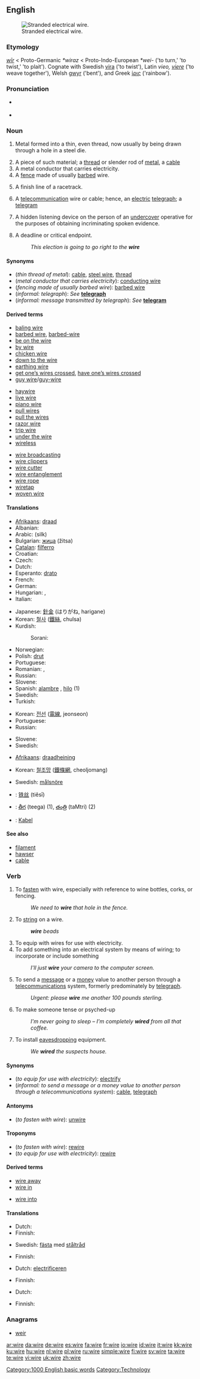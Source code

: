 ==English==
{{wikipedia|dab=wire (disambiguation)|mul=wire}}
[[Image:Stranded lamp wire.jpg|thumb|Stranded electrical wire.]]

===Etymology===
{{etyl|ang}} ''[[wir#Old English|wīr]]'' < Proto-Germanic ''*wiraz'' < Proto-Indo-European ''*wei-'' ('to turn,' 'to twist,' 'to plait'). Cognate with Swedish [[vira]] ('to twist'), Latin ''vieo, [[viere]]'' ('to weave together'), Welsh [[gwyr]] ('bent'), and Greek [[ίρις]] ('rainbow').

===Pronunciation===
* {{a|UK}} {{IPA|/waɪə/}}
* {{audio|en-us-wire.ogg|Audio (US)}}
*: {{rhymes|aɪə(r)}}

===Noun===
{{en-noun|s|-}}

# {{uncountable}} Metal formed into a thin, even thread, now usually by being drawn through a hole in a steel die.
# A piece of such material; a [[thread]] or slender rod of [[metal]], a [[cable]]
# A metal conductor that carries electricity.
# A [[fence]] made of usually [[barbed]] wire.
# {{sports}} A finish line of a racetrack.
# {{informal}} A [[telecommunication]] wire or cable; hence, an [[electric]] [[telegraph]]; a [[telegram]]
# {{slang}} A hidden listening device on the person of an [[undercover]] operative for the purposes of obtaining incriminating spoken evidence.
# {{informal}} A deadline or critical endpoint.
#: ''This election is going to go right to the '''wire'''''

====Synonyms====
* (''thin thread of metal''): [[cable]], [[steel wire]], [[thread]]
* (''metal conductor that carries electricity''): [[conducting wire]]
* (''fencing made of usually barbed wire''): [[barbed wire]]
* (''informal: telegraph''): ''See'' '''[[telegraph]]'''
* (''informal: message transmitted by telegraph''): ''See'' '''[[telegram]]'''

====Derived terms====
{{rel-top3|Terms derived from the noun "wire"}}
* [[baling wire]]
* [[barbed wire]], [[barbed-wire]]
* [[be on the wire]]
* [[by wire]]
* [[chicken wire]]
* [[down to the wire]]
* [[earthing wire]]
* [[get one's wires crossed|get one’s wires crossed]], [[have one's wires crossed|have one’s wires crossed]]
* [[guy wire]]/[[guy-wire]]
{{rel-mid3}}
* [[haywire]]
* [[live wire]]
* [[piano wire]]
* [[pull wires]]
* [[pull the wires]]
* [[razor wire]]
* [[trip wire]]
* [[under the wire]]
* [[wireless]]
{{rel-mid3}}
* [[wire broadcasting]]
* [[wire clippers]]
* [[wire cutter]]
* [[wire entanglement]]
* [[wire rope]]
* [[wiretap]]
* [[woven wire]]
{{rel-bottom}}

====Translations====
{{trans-top|thin thread of metal}}
* [[Afrikaans]]: [[draad]]
* Albanian: {{t-|sq|tel|m|xs=Albanian}}
* Arabic: {{Arab|[[سلك]]}} (silk) {{m}}
* Bulgarian: [[жица]] (žitsa) {{f}}
* [[Catalan]]: [[filferro]] {{m}}
* Croatian: {{t+|hr|žica|f}}
* Czech: {{t-|cs|drát|m}}
* Dutch: {{t+|nl|draad|m}}
* Esperanto: [[drato]]
* French: {{t+|fr|fil|m}}
* German: {{t+|de|Draht|m}}
* Hungarian: {{t-|hu|huzal}}, {{t+|hu|drót}}
* Italian: {{t+|it|filo|m}}
{{trans-mid}}
* Japanese: [[針金]] (はりがね, harigane)
* Korean: [[철사]] ([[鐵絲]], chulsa)
* Kurdish:
*: Sorani: {{t|ku|تێل|tr=tael|sc=KUchar}}
* Norwegian: {{t-|no|ledning|m}}
* Polish: [[drut]] {{m}}
* Portuguese: {{t+|pt|arame|m}}
* Romanian: {{t-|ro|fir|n}}, {{t-|ro|sirmă|f}}
* Russian: {{t+|ru|проволока|f|tr=próvoloka|sc=Cyrl}}
* Slovene: {{t+|sl|žica|f}}
* Spanish: [[alambre]] {{m}}, [[hilo]] {{m}} (1)
* Swedish: {{t+|sv|tråd|c}}
* Turkish: {{t+|tr|tel}}
{{trans-bottom}}

{{trans-top|metal conductor that carries electricity}}
* Korean: [[전선]] ([[電線]], jeonseon)
* Portuguese: {{t+|pt|fio}}
* Russian: {{t+|ru|провод|m|tr=próvod|sc=Cyrl}}
{{trans-mid}}
* Slovene: {{t+|sl|žica|f}}
* Swedish: {{t+|sv|ledning|c}}
{{trans-bottom}}

{{trans-top|fence made of usually barbed wire}}
* [[Afrikaans]]: [[draadheining]]
{{trans-mid}}
* Korean: [[철조망]] ([[鐵條網]], cheoljomang)
{{trans-bottom}}

{{trans-top|sports: finish line of a racetrack}}
* Swedish: [[målsnöre]] {{n}}
{{trans-mid}}
{{trans-bottom}}

{{trans-see|informal'': telegraph|telegraph}}
{{trans-see|informal'': message transmitted by telegraph|telegram}}
{{trans-top|''slang'': hidden listening device on the person}}
{{trans-mid}}
{{trans-bottom}}

{{checktrans-top}}
* {{ttbc|Chinese}}: [[铁丝]] (tiěsī)
* {{ttbc|Telugu}}: [[తీగ]] (teega) (1), [[తంత్రి]] (taMtri) (2)
* {{ttbc|German}}: [[Kabel]] {{m}}
{{trans-bottom}}

====See also====
* [[filament]]
* [[hawser]]
* [[cable]]

===Verb===
{{en-verb|wir|ing}}

# To [[fasten]] with wire, especially with reference to wine bottles, corks, or fencing.
#: ''We need to '''wire''' that hole in the fence.''
# To [[string]] on a wire.
#: '''''wire''' beads''
# To equip with wires for use with electricity.
# To add something into an electrical system by means of wiring; to incorporate or include something
#: ''I'll just '''wire''' your camera to the computer screen.''
# {{informal}} To send a [[message]] or a [[money]] value to another person through a [[telecommunications]] system, formerly predominately by [[telegraph]].
#: ''Urgent: please '''wire''' me another 100 pounds sterling.''
# To make someone tense or psyched-up
#: ''I'm never going to sleep – I'm completely '''wired''' from all that coffee.''
# {{slang}} To install [[eavesdropping]] equipment.
#: ''We '''wired''' the suspects house.''

====Synonyms====
* (''to equip for use with electricity''): [[electrify]]
* (''informal: to send a message or a money value to another person through a telecommunications system''): [[cable]], [[telegraph]]

====Antonyms====
* (''to fasten with wire''): [[unwire]]

====Troponyms====
* (''to fasten with wire''): [[rewire]]
* (''to equip for use with electricity''): [[rewire]]

====Derived terms====
{{top2}}
* [[wire away]]
* [[wire in]]
{{mid2}}
* [[wire into]]
{{bottom}}

====Translations====
{{trans-top|to fasten with wire}}
* Dutch: {{t+|nl|vastbinden}}
* Finnish: {{t+|fi|sitoa}}
{{trans-mid}}
* Swedish: [[fästa]] med [[ståltråd]]
{{trans-bottom}}

{{trans-top|to string on a wire}}
* Finnish: {{t|fi|pujottaa}}
{{trans-mid}}
{{trans-bottom}}

{{trans-top|to equip with wires for use with electricity}}
* Dutch: [[electrificeren]]
{{trans-mid}}
* Finnish: {{t-|fi|johdottaa}}
{{trans-bottom}}

{{trans-top|to add something into an electrical system by means of wiring}}
* Dutch: {{t+|nl|aansluiten}}
{{trans-mid}}
* Finnish: {{t+|fi|kytkeä}}
{{trans-bottom}}

{{trans-top|''informal'': to send a message or a money value to another person through a telecommunications system}}
{{trans-mid}}
{{trans-bottom}}

{{trans-top|to make someone tense or psyched-up}}
{{trans-mid}}
{{trans-bottom}}

{{trans-top|''slang'': to install eavesdropping equipment}}
{{trans-mid}}
{{trans-bottom}}

===Anagrams===
* [[weir]]

[[Category:1000 English basic words]]
[[Category:Technology]]

[[ar:wire]]
[[da:wire]]
[[de:wire]]
[[es:wire]]
[[fa:wire]]
[[fr:wire]]
[[io:wire]]
[[id:wire]]
[[it:wire]]
[[kk:wire]]
[[ku:wire]]
[[hu:wire]]
[[nl:wire]]
[[pl:wire]]
[[ru:wire]]
[[simple:wire]]
[[fi:wire]]
[[sv:wire]]
[[ta:wire]]
[[te:wire]]
[[vi:wire]]
[[uk:wire]]
[[zh:wire]]